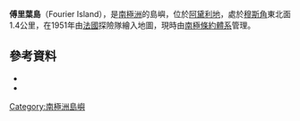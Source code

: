 {{coord|66|48|S|141|30|E|source:GNIS|display=title}}

'''傅里葉島'''（Fourier Island），是[[南極洲|南極洲]]的島嶼，位於[[阿黛利地|阿黛利地]]，處於[[穆斯角|穆斯角]]東北面1.4公里，在1951年由[[法國|法國]]探險隊繪入地圖，現時由[[南極條約體系|南極條約體系]]管理。

==參考資料==
*{{cite gnis | type = antarid | id = 5195| name = Fourier Island | accessdate = 2012-04-04}}
*{{usgs-gazetteer|id=5195}}

{{DEFAULTSORT:Fourier Island}}
[[Category:南極洲島嶼|Category:南極洲島嶼]]


{{AdélieLand-geo-stub}}